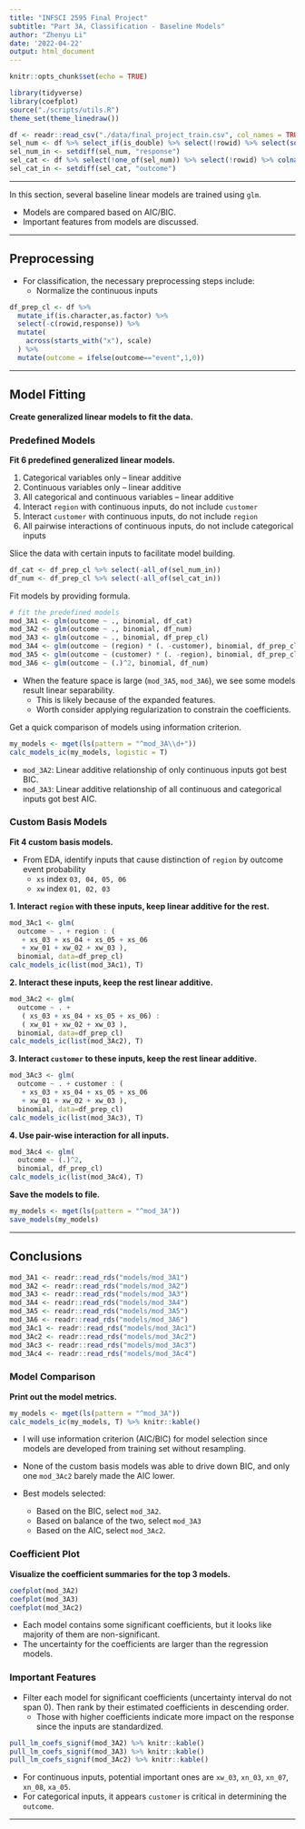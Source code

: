 ```yaml
---
title: "INFSCI 2595 Final Project"
subtitle: "Part 3A, Classification - Baseline Models"
author: "Zhenyu Li"
date: '2022-04-22'
output: html_document
---
```


```r
knitr::opts_chunk$set(echo = TRUE)
```

```r
library(tidyverse)
library(coefplot)
source("./scripts/utils.R")
theme_set(theme_linedraw())
```

```r
df <- readr::read_csv("./data/final_project_train.csv", col_names = TRUE)
sel_num <- df %>% select_if(is_double) %>% select(!rowid) %>% select(sort(names(.))) %>% colnames()
sel_num_in <- setdiff(sel_num, "response")
sel_cat <- df %>% select(!one_of(sel_num)) %>% select(!rowid) %>% colnames()
sel_cat_in <- setdiff(sel_cat, "outcome")
```

----

In this section, several baseline linear models are trained using `glm`.  

- Models are compared based on AIC/BIC.  
- Important features from models are discussed.  

----

## Preprocessing

- For classification, the necessary preprocessing steps include:   
  - Normalize the continuous inputs  

```r
df_prep_cl <- df %>%
  mutate_if(is.character,as.factor) %>%
  select(-c(rowid,response)) %>%
  mutate(
    across(starts_with("x"), scale)
  ) %>% 
  mutate(outcome = ifelse(outcome=="event",1,0))
```

----

## Model Fitting

**Create generalized linear models to fit the data.** 

### Predefined Models

**Fit 6 predefined generalized linear models.**  

1. Categorical variables only – linear additive  
2. Continuous variables only – linear additive  
3. All categorical and continuous variables – linear additive  
4. Interact `region` with continuous inputs, do not include `customer`  
5. Interact `customer` with continuous inputs, do not include `region`  
6. All pairwise interactions of continuous inputs, do not include categorical inputs  

Slice the data with certain inputs to facilitate model building.  

```r
df_cat <- df_prep_cl %>% select(-all_of(sel_num_in))
df_num <- df_prep_cl %>% select(-all_of(sel_cat_in))
```

Fit models by providing formula.  

```r
# fit the predefined models
mod_3A1 <- glm(outcome ~ ., binomial, df_cat)
mod_3A2 <- glm(outcome ~ ., binomial, df_num)
mod_3A3 <- glm(outcome ~ ., binomial, df_prep_cl)
mod_3A4 <- glm(outcome ~ (region) * (. -customer), binomial, df_prep_cl)
mod_3A5 <- glm(outcome ~ (customer) * (. -region), binomial, df_prep_cl)
mod_3A6 <- glm(outcome ~ (.)^2, binomial, df_num)
```

- When the feature space is large (`mod_3A5`, `mod_3A6`), we see some models result linear separability.   
  - This is likely because of the expanded features.  
  - Worth consider applying regularization to constrain the coefficients.  

Get a quick comparison of models using information criterion.  

```r
my_models <- mget(ls(pattern = "^mod_3A\\d+"))
calc_models_ic(my_models, logistic = T)
```

- `mod_3A2`: Linear additive relationship of only continuous inputs got best BIC.  
- `mod_3A3`: Linear additive relationship of all continuous and categorical inputs got best AIC.  

### Custom Basis Models

**Fit 4 custom basis models.**  

- From EDA, identify inputs that cause distinction of `region` by outcome event probability
  - `xs` index `03, 04, 05, 06`
  - `xw` index `01, 02, 03`

**1. Interact `region` with these inputs, keep linear additive for the rest.** 

```r
mod_3Ac1 <- glm(
  outcome ~ . + region : (
   + xs_03 + xs_04 + xs_05 + xs_06
   + xw_01 + xw_02 + xw_03 ),
  binomial, data=df_prep_cl)
calc_models_ic(list(mod_3Ac1), T)
```

**2. Interact these inputs, keep the rest linear additive.**  

```r
mod_3Ac2 <- glm(
  outcome ~ . +
   ( xs_03 + xs_04 + xs_05 + xs_06) :
   ( xw_01 + xw_02 + xw_03 ),
  binomial, data=df_prep_cl)
calc_models_ic(list(mod_3Ac2), T)
```

**3. Interact `customer` to these inputs, keep the rest linear additive.**  

```r
mod_3Ac3 <- glm(
  outcome ~ . + customer : (
   + xs_03 + xs_04 + xs_05 + xs_06
   + xw_01 + xw_02 + xw_03 ),
  binomial, data=df_prep_cl)
calc_models_ic(list(mod_3Ac3), T)
```

**4. Use pair-wise interaction for all inputs.**  

```r
mod_3Ac4 <- glm(
  outcome ~ (.)^2,
  binomial, df_prep_cl)
calc_models_ic(list(mod_3Ac4), T)
```

**Save the models to file.**  

```r
my_models <- mget(ls(pattern = "^mod_3A"))
save_models(my_models)
```

----

## Conclusions

```r
mod_3A1 <- readr::read_rds("models/mod_3A1")
mod_3A2 <- readr::read_rds("models/mod_3A2")
mod_3A3 <- readr::read_rds("models/mod_3A3")
mod_3A4 <- readr::read_rds("models/mod_3A4")
mod_3A5 <- readr::read_rds("models/mod_3A5")
mod_3A6 <- readr::read_rds("models/mod_3A6")
mod_3Ac1 <- readr::read_rds("models/mod_3Ac1")
mod_3Ac2 <- readr::read_rds("models/mod_3Ac2")
mod_3Ac3 <- readr::read_rds("models/mod_3Ac3")
mod_3Ac4 <- readr::read_rds("models/mod_3Ac4")
```

### Model Comparison

**Print out the model metrics.**  

```r
my_models <- mget(ls(pattern = "^mod_3A"))
calc_models_ic(my_models, T) %>% knitr::kable()
```

- I will use information criterion (AIC/BIC) for model selection since models are developed from training set without resampling.  
- None of the custom basis models was able to drive down BIC, and only one `mod_3Ac2` barely made the AIC lower.  

- Best models selected:
  - Based on the BIC, select `mod_3A2`.
  - Based on balance of the two, select `mod_3A3`
  - Based on the AIC, select `mod_3Ac2`.  

### Coefficient Plot

**Visualize the coefficient summaries for the top 3 models.**  

```r
coefplot(mod_3A2)
coefplot(mod_3A3)
coefplot(mod_3Ac2)
```

- Each model contains some significant coefficients, but it looks like majority of them are non-significant.
- The uncertainty for the coefficients are larger than the regression models.  


### Important Features

- Filter each model for significant coefficients (uncertainty interval do not span 0). Then rank by their estimated coefficients in descending order.  
  - Those with higher coefficients indicate more impact on the response since the inputs are standardized.  

```r
pull_lm_coefs_signif(mod_3A2) %>% knitr::kable()
pull_lm_coefs_signif(mod_3A3) %>% knitr::kable()
pull_lm_coefs_signif(mod_3Ac2) %>% knitr::kable()
```

- For continuous inputs, potential important ones are `xw_03`, `xn_03`, `xn_07`, `xn_08`, `xa_05`.  
- For categorical inputs, it appears `customer` is critical in determining the `outcome`.  

----
